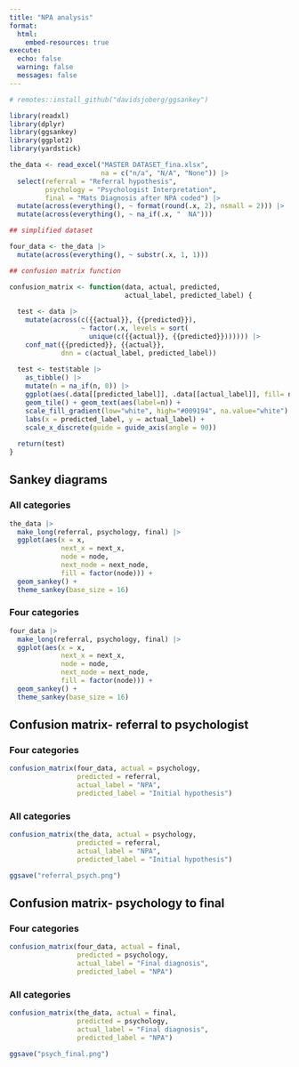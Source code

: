 ```yaml
---
title: "NPA analysis"
format: 
  html:
    embed-resources: true
execute:
  echo: false
  warning: false
  messages: false
---
```


```r

# remotes::install_github("davidsjoberg/ggsankey")

library(readxl)
library(dplyr)
library(ggsankey)
library(ggplot2)
library(yardstick)

the_data <- read_excel("MASTER DATASET_fina.xlsx", 
                       na = c("n/a", "N/A", "None")) |> 
  select(referral = "Referral hypothesis",
         psychology = "Psychologist Interpretation",
         final = "Mats Diagnosis after NPA coded") |> 
  mutate(across(everything(), ~ format(round(.x, 2), nsmall = 2))) |> 
  mutate(across(everything(), ~ na_if(.x, "  NA")))

## simplified dataset

four_data <- the_data |> 
  mutate(across(everything(), ~ substr(.x, 1, 1)))

## confusion matrix function

confusion_matrix <- function(data, actual, predicted, 
                             actual_label, predicted_label) {
  
  test <- data |> 
    mutate(across(c({{actual}}, {{predicted}}),
                  ~ factor(.x, levels = sort(
                    unique(c({{actual}}, {{predicted}})))))) |>
    conf_mat({{predicted}}, {{actual}}, 
             dnn = c(actual_label, predicted_label))
  
  test <- test$table |>
    as_tibble() |> 
    mutate(n = na_if(n, 0)) |> 
    ggplot(aes(.data[[predicted_label]], .data[[actual_label]], fill= n)) +
    geom_tile() + geom_text(aes(label=n)) +
    scale_fill_gradient(low="white", high="#009194", na.value="white") +
    labs(x = predicted_label, y = actual_label) +
    scale_x_discrete(guide = guide_axis(angle = 90))
  
  return(test)
}

```

## Sankey diagrams

### All categories

```r

the_data |> 
  make_long(referral, psychology, final) |> 
  ggplot(aes(x = x, 
             next_x = next_x, 
             node = node, 
             next_node = next_node,
             fill = factor(node))) +
  geom_sankey() +
  theme_sankey(base_size = 16)

```

### Four categories

```r

four_data |> 
  make_long(referral, psychology, final) |> 
  ggplot(aes(x = x, 
             next_x = next_x, 
             node = node, 
             next_node = next_node,
             fill = factor(node))) +
  geom_sankey() +
  theme_sankey(base_size = 16)

```

## Confusion matrix- referral to psychologist

### Four categories

```r

confusion_matrix(four_data, actual = psychology, 
                 predicted = referral, 
                 actual_label = "NPA", 
                 predicted_label = "Initial hypothesis")

```

### All categories

```r

confusion_matrix(the_data, actual = psychology, 
                 predicted = referral, 
                 actual_label = "NPA", 
                 predicted_label = "Initial hypothesis")

ggsave("referral_psych.png")

```


## Confusion matrix- psychology to final

### Four categories

```r

confusion_matrix(four_data, actual = final, 
                 predicted = psychology, 
                 actual_label = "Final diagnosis", 
                 predicted_label = "NPA")

```

### All categories

```r

confusion_matrix(the_data, actual = final, 
                 predicted = psychology, 
                 actual_label = "Final diagnosis", 
                 predicted_label = "NPA")

ggsave("psych_final.png")

```



